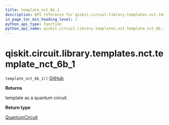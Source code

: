 ```yaml
---
title: template_nct_6b_1
description: API reference for qiskit.circuit.library.templates.nct.template_nct_6b_1
in_page_toc_min_heading_level: 1
python_api_type: function
python_api_name: qiskit.circuit.library.templates.nct.template_nct_6b_1
---
```


# qiskit.circuit.library.templates.nct.template\_nct\_6b\_1

<span id="qiskit.circuit.library.templates.nct.template_nct_6b_1" />

`template_nct_6b_1()` [GitHub](https://github.com/qiskit/qiskit/tree/stable/0.17/qiskit/circuit/library/templates/nct/template_nct_6b_1.py "view source code")

**Returns**

template as a quantum circuit.

**Return type**

[QuantumCircuit](qiskit.circuit.QuantumCircuit "qiskit.circuit.QuantumCircuit")

